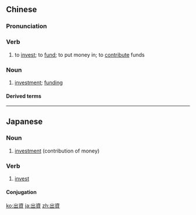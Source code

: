 {{also|出资}}
==Chinese==
{{zh-forms|s=出资}}

===Pronunciation===
{{zh-pron
|m=chūzī
|mn=chhut-chu
|cat=v,n
}}

===Verb===
{{zh-verb}}

# to [[invest]]; to [[fund]]; to put money in; to [[contribute]] funds

===Noun===
{{zh-noun}}

# [[investment]]; [[funding]]

====Derived terms====
{{zh-der|出資額}}

----

==Japanese==
{{ja-kanjitab|しゅつ|し|k1=しゅっ|yomi=on}}

===Noun===
{{ja-noun|しゅっし}}

# [[investment]] (contribution of money)

===Verb===
{{ja-verb-suru|しゅっし}}

# [[invest]]

====Conjugation====
{{ja-suru|しゅっし}}

[[ko:出資]]
[[ja:出資]]
[[zh:出資]]